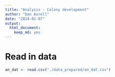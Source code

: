 ```yaml
---
title: "Analysis - Colony development"
author: "Dan Aurell"
date: "2024-01-07"
output:   
  html_document: 
    keep_md: yes
---
```


# Read in data

```r
an_dat <- read.csv("./data_prepared/an_dat.csv")
```
